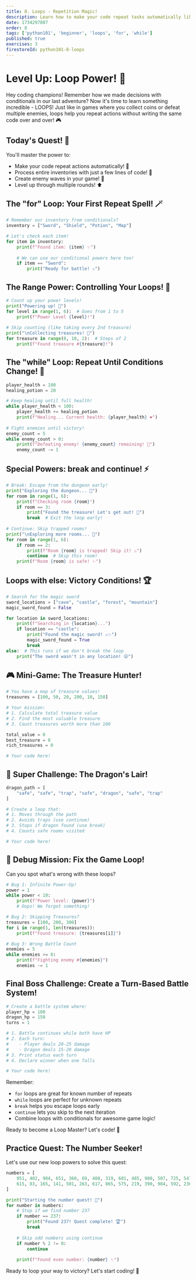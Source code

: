 ```yaml
---
title: 8. Loops - Repetition Magic! 
description: Learn how to make your code repeat tasks automatically like a true coding wizard!
date: 1734297007
order: 8
tags: ['python101', 'beginner', 'loops', 'for', 'while']
published: true
exercises: 3
firestoreId: python101-8-loops
---
```


# Level Up: Loop Power! 🔄

Hey coding champions! Remember how we made decisions with conditionals in our last adventure? Now it's time to learn something incredible - LOOPS! Just like in games where you collect coins or defeat multiple enemies, loops help you repeat actions without writing the same code over and over! 🎮

## Today's Quest! 🎯
You'll master the power to:
- Make your code repeat actions automatically! 🔄
- Process entire inventories with just a few lines of code! 🎒
- Create enemy waves in your game! 👾
- Level up through multiple rounds! ⬆️

## The "for" Loop: Your First Repeat Spell! 🪄

```python showLineNumbers
# Remember our inventory from conditionals?
inventory = ["Sword", "Shield", "Potion", "Map"]

# Let's check each item!
for item in inventory:
    print(f"Found item: {item} ✨")
    
    # We can use our conditional powers here too!
    if item == "Sword":
        print("Ready for battle! ⚔️")
```

## The Range Power: Controlling Your Loops! 🎯

```python showLineNumbers
# Count up your power levels!
print("Powering up! 🔋")
for level in range(1, 6):  # Goes from 1 to 5
    print(f"Power Level {level}!")
    
# Skip counting (like taking every 2nd treasure)
print("\nCollecting treasures! 💎")
for treasure in range(0, 10, 2):  # Steps of 2
    print(f"Found treasure #{treasure}!")
```

## The "while" Loop: Repeat Until Conditions Change! 🔄

```python showLineNumbers
player_health = 100
healing_potion = 20

# Keep healing until full health!
while player_health < 100:
    player_health += healing_potion
    print(f"Healing... Current health: {player_health} ❤️")
    
# Fight enemies until victory!
enemy_count = 5
while enemy_count > 0:
    print(f"Defeating enemy! {enemy_count} remaining! 👾")
    enemy_count -= 1
```

## Special Powers: break and continue! ⚡

```python showLineNumbers
# Break: Escape from the dungeon early!
print("Exploring the dungeon... 🏰")
for room in range(1, 6):
    print(f"Checking room {room}")
    if room == 3:
        print("Found the treasure! Let's get out! 💎")
        break  # Exit the loop early!
        
# Continue: Skip trapped rooms!
print("\nExploring more rooms... 🏰")
for room in range(1, 6):
    if room == 2:
        print(f"Room {room} is trapped! Skip it! ⚠️")
        continue  # Skip this room!
    print(f"Room {room} is safe! ✨")
```

## Loops with else: Victory Conditions! 🏆

```python showLineNumbers
# Search for the magic sword
sword_locations = ["cave", "castle", "forest", "mountain"]
magic_sword_found = False

for location in sword_locations:
    print(f"Searching in {location}...")
    if location == "castle":
        print("Found the magic sword! ⚔️✨")
        magic_sword_found = True
        break
else:  # This runs if we don't break the loop
    print("The sword wasn't in any location! 😮")
```

## 🎮 Mini-Game: The Treasure Hunter!

```python showLineNumbers
# You have a map of treasure values!
treasures = [100, 50, 20, 200, 10, 150]

# Your mission:
# 1. Calculate total treasure value
# 2. Find the most valuable treasure
# 3. Count treasures worth more than 100

total_value = 0
best_treasure = 0
rich_treasures = 0

# Your code here!
```

## 🌟 Super Challenge: The Dragon's Lair!

```python showLineNumbers
dragon_path = [
    "safe", "safe", "trap", "safe", "dragon", "safe", "trap"
]

# Create a loop that:
# 1. Moves through the path
# 2. Avoids traps (use continue)
# 3. Stops if dragon found (use break)
# 4. Counts safe rooms visited

# Your code here!
```

## 🎯 Debug Mission: Fix the Game Loop!

Can you spot what's wrong with these loops?

```python showLineNumbers
# Bug 1: Infinite Power-Up!
power = 1
while power < 10:
    print(f"Power level: {power}")
    # Oops! We forgot something!

# Bug 2: Skipping Treasures?
treasures = [100, 200, 300]
for i in range(1, len(treasures)):
    print(f"Found treasure: {treasures[i]}")

# Bug 3: Wrong Battle Count
enemies = 5
while enemies >= 0:
    print(f"Fighting enemy #{enemies}")
    enemies -= 1
```

## Final Boss Challenge: Create a Turn-Based Battle System!

```python showLineNumbers
# Create a battle system where:
player_hp = 100
dragon_hp = 150
turns = 1

# 1. Battle continues while both have HP
# 2. Each turn:
#    - Player deals 20-25 damage
#    - Dragon deals 15-20 damage
# 3. Print status each turn
# 4. Declare winner when one falls

# Your code here!
```

Remember:
- `for` loops are great for known number of repeats
- `while` loops are perfect for unknown repeats
- `break` helps you escape loops early
- `continue` lets you skip to the next iteration
- Combine loops with conditionals for awesome game logic!

Ready to become a Loop Master? Let's code! 🚀

## Practice Quest: The Number Seeker!

Let's use our new loop powers to solve this quest:

```python showLineNumbers
numbers = [
    951, 402, 984, 651, 360, 69, 408, 319, 601, 485, 980, 507, 725, 547, 544,
    615, 83, 165, 141, 501, 263, 617, 865, 575, 219, 390, 984, 592, 236, 105, 942, 941
]

print("Starting the number quest! 🔢")
for number in numbers:
    # Stop if we find number 237
    if number == 237:
        print("Found 237! Quest complete! 🏆")
        break
        
    # Skip odd numbers using continue
    if number % 2 != 0:
        continue
        
    print(f"Found even number: {number} ✨")
```

Ready to loop your way to victory? Let's start coding! 🚀